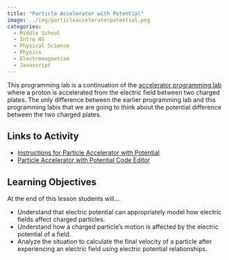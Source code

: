 ```yaml
---
title: "Particle Accelerator with Potential"
image: ../img/particleacceleratorpotential.png
categories:
  - Middle School
  - Intro HS
  - Physical Science
  - Physics
  - Electromagnetism
  - Javascript
---
```


This programming lab is a continuation of the [accelerator programming lab](particleacclerator.qmd) where a proton is accelerated from the electric field between two charged plates. The only difference between the earlier programming lab and this programming labis that we are going to think about the potential difference between the two charged plates.

## Links to Activity
* [Instructions for Particle Accelerator with Potential](https://www.asc.ohio-state.edu/orban.14/physics_coding/potential.html)
* [Particle Accelerator with Potential Code Editor](https://editor.p5js.org/ChrisOrban/sketches/SJXOX6YyM)

## Learning Objectives
At the end of this lesson students will...

* Understand that electric potential can appropriately model how electric fields affect charged particles.
* Understand how a charged particle's motion is affected by the electric potential of a field.
* Analyze the situation to calculate the final velocity of a particle after experiencing an electric field using electric potential relationships.

